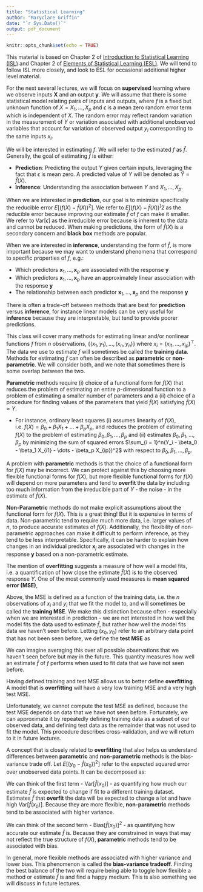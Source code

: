 ```yaml
---
title: "Statistical Learning"
author: "Maryclare Griffin"
date: "`r Sys.Date()`"
output: pdf_document
---
```


```r
knitr::opts_chunk$set(echo = TRUE)
```

This material is based on Chapter 2 of [Introduction to Statistical Learning (ISL)](https://www.statlearning.com) and Chapter 2 of [Elements of Statistical Learning (ESL)](https://hastie.su.domains/ElemStatLearn/). We will tend to follow ISL more closely, and look to ESL for occasional additional higher level material.

For the next several lectures, we will focus on **supervised** learning where we observe inputs $\boldsymbol X$ and an output $\boldsymbol y$. We will assume that there is some statistical model relating pairs of inputs and outputs,
\begin{align*}
Y = f(X) + \epsilon,
\end{align*}
where $f$ is a fixed but unknown function of $X = X_1, \dots, X_p$ and $\epsilon$ is a mean zero random error term which is independent of $X$. The random error may reflect random variation in the measurement of $Y$ or variation associated with additional unobserved variables that account for variation of observed output $y_i$ corresponding to the same inputs $x_i$. 

We will be interested in estimating $f$. We will refer to the estimated $f$ as $\hat{f}$. Generally, the goal of estimating $f$ is either:

* **Prediction**: Predicting the output $Y$ given certain inputs, leveraging the fact that $\epsilon$ is mean zero. A predicted value of $Y$ will be denoted as $\hat{Y} = \hat{f}(X)$.   
* **Inference**: Understanding the association between $Y$ and $X_1, \dots, X_p$.

When we are interested in **prediction**, our goal is to minimize
\begin{align*}
E[(Y - \hat{f}(X))^2] = \underbrace{E[(f(X) - \hat{f}(X))^2]}_{\text{Reducible}} + \underbrace{\text{Var}[\epsilon]}_{\text{Irreducible}},
\end{align*}
specifically the reducible error $E[(f(X) - \hat{f}(X))^2]$.
We refer to $E[(f(X) - \hat{f}(X))^]2$ as the reducible error because improving our estimate $\hat{f}$ of $f$ can make it smaller. We refer to $\text{Var}[\epsilon]$ as the irreducible error because
is inherent to the data and cannot be reduced. When making predictions, the form of $\hat{f}(X)$ is a secondary concern and **black box** methods are popular.

When we are interested in **inference**, understanding the form of $\hat{f}$, is more important because we may want to understand phenomena that correspond to specific properties of $f$, e.g.:

* Which predictors $\boldsymbol x_1, \dots, \boldsymbol x_p$ are associated with the response $\boldsymbol y$
* Which predictors $\boldsymbol x_1, \dots, \boldsymbol x_p$ have an approximately linear association with the response $\boldsymbol y$
* The relationship between each predictor $\boldsymbol x_1, \dots, \boldsymbol x_p$ and the response $\boldsymbol y$

There is often a trade-off between methods that are best for **prediction** versus **inference**, for instance linear models can be very useful for **inference** because they are interpretable, but tend to provide poorer predictions.

This class will cover many methods for estimating linear and/or nonlinear functions $f$ from $n$ observations, $\{(x_1, y_1), \dots, (x_n, y_n) \}$ where $x_i = (x_{i1}, \dots, x_{ip})^\top$. The data we use to estimate $f$ will sometimes be called the **training data**. Methods for estimating $f$ can often be described as **parametric** or **non-parametric**. We will consider both, and we note that sometimes there is some overlap between the two.

**Parametric** methods require (i) choice of a functional form for $f(X)$ that reduces the problem of estimating an entire $p$-dimensional function to a problem of estimating a smaller number of parameters and a (ii) choice of a procedure for finding values of the parameters that yield $\hat{f}(X)$ satisfying $\hat{f}(X) \approx Y$.

* For instance, ordinary least squares (i) assumes linearity of $f(X)$, i.e. $f(X) = \beta_0 + \beta_1 X_1 + \dots + \beta_p X_p$, and reduces the problem of estimating $f(X)$ to the problem of estimating $\beta_0, \beta_1, \dots, \beta_p$ and (ii) estimates $\beta_0, \beta_1, \dots, \beta_p$ by minimizing the sum of squared errors $\sum_{i = 1}^n(Y_i - \beta_0 - \beta_1 X_{i1} - \dots - \beta_p X_{ip})^2$ with respect to $\beta_0, \beta_1, \dots, \beta_p$.

A problem with **parametric** methods is that the choice of a functional form for $f(X)$ may be incorrect. We can protect against this by choosing more flexible functional forms for $f(X)$, but more flexible functional forms for $f(X)$ will depend on more parameters and tend to **overfit** the data by including too much information from the irreducible part of $Y$ - the noise - in the estimate of $\hat{f}(X)$.

**Non-Parametric** methods do not make explicit assumptions about the functional form for $f(X)$. This is a great thing! But it is expensive in terms of data. Non-parametric tend to require much more data, i.e. larger values of $n$, to produce accurate estimates of $f(X)$. Additionally, the flexibility of non-parametric approaches can make it difficult to perform inference, as they tend to be less interpretable. Specifically, it can be harder to explain how changes in an individual predictor $\boldsymbol x_j$ are associated with changes in the response $\boldsymbol y$ based on a non-parametric estimate.


The mention of **overfitting** suggests a measure of how well a model fits, i.e. a quantification of how close the estimate $\hat{f}(X)$ is to the observed response $Y$. One of the most commonly used measures is **mean squared error (MSE)**,

\begin{align*}
\frac{1}{n}\sum_{i = 1}^n (y_i - \hat{f}(x_i))^2.
\end{align*}

Above, the MSE is defined as a function of the training data, i.e. the $n$ observations of $x_i$ and $y_i$ that we fit the model to, and will sometimes be called the **training MSE**. We make this distinction because often - especially when we are interested in prediction - we are not interested in how well the model fits the data used to estimate $\hat{f}$, but rather how well the model fits data we haven't seen before. Letting $(x_0, y_0)$ refer to an arbitrary data point that has not been seen before, we define the **test MSE** as

\begin{align*}
(y_0 - \hat{f}(x_0))^2.
\end{align*}
We can imagine averaging this over all possible observations that we haven't seen before but may in the future.
This quantity measures how well an estimate $\hat{f}$ of $f$ performs when used to fit data that we have not seen before.

Having defined training and test MSE allows us to better define **overfitting**. A model that is **overfitting** will have a very low training MSE and a very high test MSE.

Unfortunately, we cannot compute the test MSE as defined, because the test MSE depends on data that we have not seen before. Fortunately, we can approximate it by repeatedly defining training data as a subset of our observed data, and defining test data as the remainder that was not used to fit the model. This procedure describes cross-validation, and we will return to it in future lectures.

A concept that is closely related to **overfitting** that also helps us understand differences between **parametric** and **non-parametric** methods is the bias-variance trade off. Let $E[(y_0 - \hat{f}(x_0))^2]$ refer to the expected squared error over unobserved data points. It can be decomposed as:

\begin{align*}
E[(y_0 - \hat{f}(x_0))^2] = \underbrace{E[(\hat{f}(x_0) - E[\hat{f}(x_0)])^2]}_{\text{Var}[\hat{f}(x_0)]} + \underbrace{E[\hat{f}(x_0) - f(x_0)]^2}_{\text{Squared Bias}[\hat{f}(x_0)]} + \text{Var}[\epsilon].
\end{align*}

We can think of the first term - $\text{Var}[\hat{f}(x_0)]$ - as quantifying how much our estimate $\hat{f}$ is expected to change if fit to a different training dataset. Estimates $\hat{f}$ that **overfit** the data will be expected to change a lot and have high $\text{Var}[\hat{f}(x_0)]$. Because they are more flexible, **non-parametric** methods tend to be associated with higher variance.

We can think of the second term - $\text{Bias}[\hat{f}(x_0)]^2$ - as quantifying how accurate our estimate $\hat{f}$ is. Because they are constrained in ways that may not reflect the true structure of $f(X)$, **parametric** methods tend to be associated with bias.

In general, more flexible methods are associated with higher variance and lower bias. This phenomenon is called the **bias-variance tradeoff**. Finding the best balance of the two will require being able to toggle how flexible a method or estimate $\hat{f}$ is and find a happy medium. This is also something we will discuss in future lectures.



